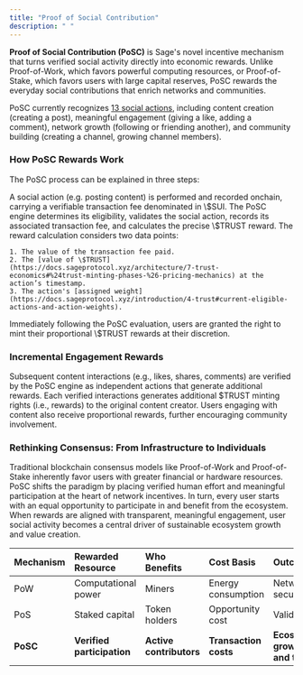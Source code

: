 ```yaml
---
title: "Proof of Social Contribution"
description: " "
---
```


**Proof of Social Contribution (PoSC)** is Sage's novel incentive mechanism that turns verified social activity directly into economic rewards. Unlike Proof-of-Work, which favors powerful computing resources, or Proof-of-Stake, which favors users with large capital reserves, PoSC rewards the everyday social contributions that enrich networks and communities.

PoSC currently recognizes [13 social actions](https://docs.sageprotocol.xyz/introduction/4-trust#current-eligible-actions-and-action-weights), including content creation (creating a post), meaningful engagement (giving a like, adding a comment), network growth (following or friending another), and community building (creating a channel, growing channel members).

### How PoSC Rewards Work

The PoSC process can be explained in three steps:

<Steps>
  <Step title="User Action (Onchain)" iconType="solid">
    A social action (e.g. posting content) is performed and recorded onchain, carrying a verifiable transaction fee denominated in \$SUI.
  </Step>
  <Step title="Reward Calculation (PoSC Evaluation)">
    The PoSC engine determines its eligibility, validates the social action, records its associated transaction fee, and calculates the precise \$TRUST reward. The reward calculation considers two data points:

    1. The value of the transaction fee paid.
    2. The [value of \$TRUST](https://docs.sageprotocol.xyz/architecture/7-trust-economics#%24trust-minting-phases-%26-pricing-mechanics) at the action’s timestamp.
    3. The action's [assigned weight](https://docs.sageprotocol.xyz/introduction/4-trust#current-eligible-actions-and-action-weights).
  </Step>
  <Step title="Reward Minting">
    Immediately following the PoSC evaluation, users are granted the right to mint their proportional \$TRUST rewards at their discretion.
  </Step>
</Steps>

### **Incremental Engagement Rewards**

Subsequent content interactions (e.g., likes, shares, comments) are verified by the PoSC engine as independent actions that generate additional rewards. Each verified interactions generates additional \$TRUST minting rights (i.e., rewards) to the original content creator. Users engaging with content also receive proportional rewards, further encouraging community involvement.

### Rethinking Consensus: From Infrastructure to Individuals

Traditional blockchain consensus models like Proof-of-Work and Proof-of-Stake inherently favor users with greater financial or hardware resources. PoSC shifts the paradigm by placing verified human effort and meaningful participation at the heart of network incentives. In turn, every user starts with an equal opportunity to participate in and benefit from the ecosystem. When rewards are aligned with transparent, meaningful engagement, user social activity becomes a central driver of sustainable ecosystem growth and value creation.

| Mechanism | Rewarded Resource          | Who Benefits            | Cost Basis            | Outcome                        |
| :-------- | :------------------------- | :---------------------- | :-------------------- | :----------------------------- |
| PoW       | Computational power        | Miners                  | Energy consumption    | Network security               |
| PoS       | Staked capital             | Token holders           | Opportunity cost      | Validation                     |
| **PoSC**  | **Verified participation** | **Active contributors** | **Transaction costs** | **Ecosystem growth and trust** |